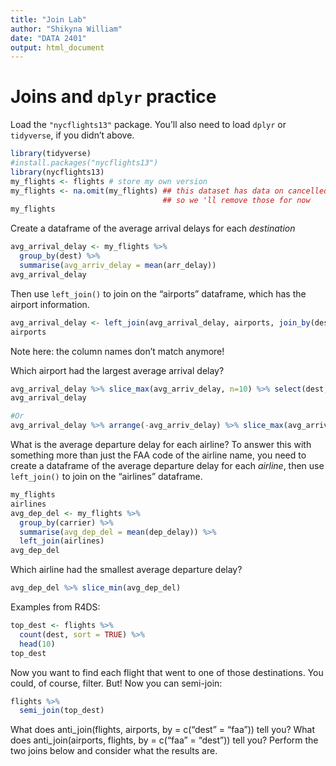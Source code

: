 ```yaml
---
title: "Join Lab"
author: "Shikyna William"
date: "DATA 2401"
output: html_document
---
```



# Joins and `dplyr` practice

Load the `"nycflights13"` package.  You'll also need to load `dplyr` or `tidyverse`, if you didn't above.

```r
library(tidyverse)
#install.packages("nycflights13")
library(nycflights13)
my_flights <- flights # store my own version
my_flights <- na.omit(my_flights) ## this dataset has data on cancelled flights too, 
                                  ## so we 'll remove those for now
my_flights
```


Create a dataframe of the average arrival delays for each _destination_

```r
avg_arrival_delay <- my_flights %>%
  group_by(dest) %>% 
  summarise(avg_arriv_delay = mean(arr_delay))
avg_arrival_delay
```

Then use `left_join()` to join on the "airports" dataframe, which has the airport information.

```r
avg_arrival_delay <- left_join(avg_arrival_delay, airports, join_by(dest == faa))
airports
```


Note here: the column names don't match anymore! 

Which airport had the largest average arrival delay?

```r
avg_arrival_delay %>% slice_max(avg_arriv_delay, n=10) %>% select(dest, avg_arriv_delay)
avg_arrival_delay

#Or
avg_arrival_delay %>% arrange(-avg_arriv_delay) %>% slice_max(avg_arriv_delay) %>% select(dest, avg_arriv_delay)
```



What is the average departure delay for each airline? To answer this with something more than just the FAA code of the airline name, you need to create a dataframe of the average departure delay for each _airline_, then use `left_join()` to join on the "airlines" dataframe.


```r
my_flights
airlines
avg_dep_del <- my_flights %>%
  group_by(carrier) %>% 
  summarise(avg_dep_del = mean(dep_delay)) %>% 
  left_join(airlines)
avg_dep_del
```

Which airline had the smallest average departure delay? 



```r
avg_dep_del %>% slice_min(avg_dep_del)
```





Examples from R4DS:    

```r

top_dest <- flights %>%
  count(dest, sort = TRUE) %>%
  head(10)
top_dest

```

Now you want to find each flight that went to one of those destinations. You could, of course, filter. But! Now you can semi-join: 

```r
flights %>% 
  semi_join(top_dest)
```


What does anti_join(flights, airports, by = c("dest" = "faa")) tell you? What does anti_join(airports, flights, by = c("faa" = "dest")) tell you?
Perform the two joins below and consider what the results are. 
